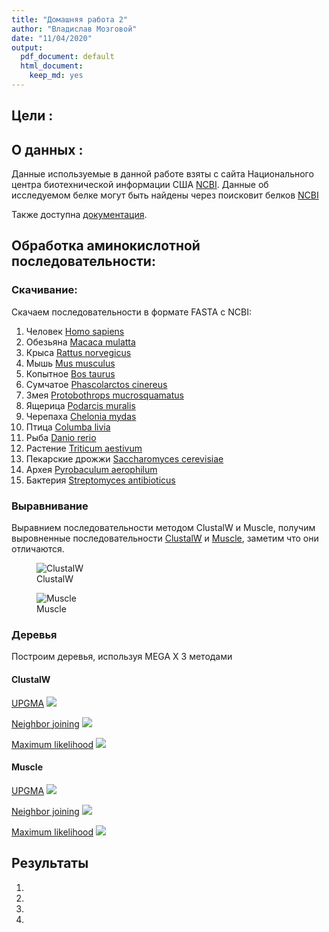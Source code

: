 ```yaml
---
title: "Домашняя работа 2"
author: "Владислав Мозговой"
date: "11/04/2020"
output:
  pdf_document: default
  html_document:
    keep_md: yes
---
```


## Цели : 



## О данных :

Данные используемые в данной работе взяты с сайта Национального центра биотехнической информации США [NCBI](https://www.ncbi.nlm.nih.gov/).
Данные об исследуемом белке могут быть найдены через поисковит белков [NCBI](https://www.ncbi.nlm.nih.gov/protein/)

Также доступна [документация](https://www.ncbi.nlm.nih.gov/guide/proteins/#howtos).



## Обработка аминокислотной последовательности:

### Скачивание:

Скачаем последовательности в формате FASTA с NCBI:

1. Человек [Homo sapiens](https://www.ncbi.nlm.nih.gov/protein/AAA03081.1)
2. Обезьяна [Macaca mulatta](https://www.ncbi.nlm.nih.gov/protein/NP_001180485.1)
3. Крыса [Rattus norvegicus](https://www.ncbi.nlm.nih.gov/protein/NP_001094004.1)
4. Мышь [Mus musculus](https://www.ncbi.nlm.nih.gov/protein/AAA40069.1)
5. Копытное [Bos taurus](https://www.ncbi.nlm.nih.gov/protein/AAX46363.1)
6. Сумчатое [Phascolarctos cinereus](https://www.ncbi.nlm.nih.gov/protein/XP_020826680.1)
7. Змея [Protobothrops mucrosquamatus](https://www.ncbi.nlm.nih.gov/protein/XP_015672644.1)
8. Ящерица [Podarcis muralis](https://www.ncbi.nlm.nih.gov/protein/XP_028592540.1)
9. Черепаха [Chelonia mydas](https://www.ncbi.nlm.nih.gov/protein/EMP32282.1)
10. Птица [Columba livia](https://www.ncbi.nlm.nih.gov/protein/PKK33771.1)
11. Рыба [Danio rerio](https://www.ncbi.nlm.nih.gov/protein/AAS66968.1)
12. Растение [Triticum aestivum](https://www.ncbi.nlm.nih.gov/protein/AAW50989.1)
13. Пекарские дрожжи [Saccharomyces cerevisiae](https://www.ncbi.nlm.nih.gov/protein/AAA34982.1)
14. Архея [Pyrobaculum aerophilum](https://www.ncbi.nlm.nih.gov/protein/AAL64858.1)
15. Бактерия [Streptomyces antibioticus](https://www.ncbi.nlm.nih.gov/protein/AAA26811.1)

### Выравнивание

Выравнием последовательности методом ClustalW и Muscle, получим выровненные последовательности [ClustalW](https://drive.google.com/file/d/1HtNPjupakaTaff6-jQJAMWBIQIxa2x7V/view?usp=sharing) и [Muscle](https://drive.google.com/file/d/1UYL78IIqOBh-07wvJQBQxqB1CJfv0uhB/view?usp=sharing), заметим что они отличаются.

![ClustalW](Pics/RL7_ClustalW.png)

![Muscle](Pics/RL7_Muscle.png)

### Деревья
Построим деревья, используя MEGA X 3 методами

#### ClustalW

[UPGMA](https://drive.google.com/file/d/1hPpDUa9uJmDLcnrepNsUhFL9HPq9cWZD/view?usp=sharing)
![](Tree_ClustalW/RL7_ClustalW_UPGMA.png)

[Neighbor joining](https://drive.google.com/file/d/1fIEN3s1rEiak2htmVUBiG3kB9EShOhEs/view?usp=sharing)
![](Tree_ClustalW/RL7_ClustalW_NJ.png)

[Maximum likelihood](https://drive.google.com/file/d/1OAH_Js0PMo2zVixTMYlEwZyR-ohE5Rn8/view?usp=sharing)
![](Tree_ClustalW/RL7_ClustalW_ML.png)

#### Muscle

[UPGMA](https://drive.google.com/file/d/11cxH8ehwfc-_q8jbqnSrhElHRs3Ktvhq/view?usp=sharing)
![](Tree_Muscle/RL7_Muscle_UPGMA.png)

[Neighbor joining](https://drive.google.com/file/d/1wzBnoBK5oBEDgvbvZISxCxtlgAArmOFH/view?usp=sharing)
![](Tree_Muscle/RL7_Muscle_NJ.png)

[Maximum likelihood](https://drive.google.com/file/d/1Mw3AzA7iSqX0yH_KnsdqV6_m5NO675vo/view?usp=sharing)
![](Tree_Muscle/RL7_Muscle_ML.png)


## Результаты

1. 
2. 
3. 
4. 
